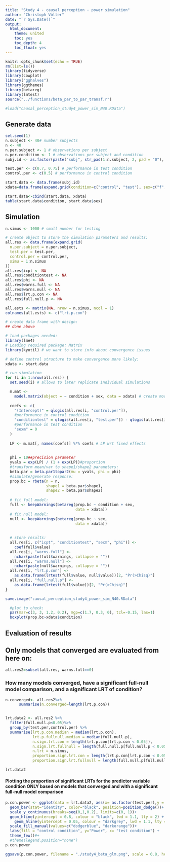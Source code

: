 ```yaml
---
title: "Study 4 - causal perception - power simulation"
author: "Christoph Völter"
date: "`r Sys.Date()`"
output: 
  html_document:
    theme: united
    toc: yes
    toc_depth: 4
    toc_float: yes
---
```


```r
knitr::opts_chunk$set(echo = TRUE)
rm(list=ls())
library(tidyverse)
library(cowplot)
library("gghalves")
library(ggthemes)
library(betareg)
library(lmtest)
source("../functions/beta_par_to_par_transf.r")

#load("causal_perception_study4_power_sim_N40.RData")

```

## Generate data

```r
set.seed(1)
n.subject <- 40# number subjects
n <- 40
n.per.subject <- 1 # observations per subject
n.per.condition <- 1 # observations per subject and condition
subj.id <- as.factor(paste("subj", str_pad(1:n.subject, 2, pad = "0"), sep = "."))

test.per <- c(0.7, 0.75) # performance in test condition
control.per <- c(0.5) # performance in control condition
```


```r
start.data <- data.frame(subj.id)
xdata=data.frame(expand.grid(condition=c("control", "test"), sex=c("f", "m")))

start.data<-cbind(start.data, xdata)
table(start.data$condition, start.data$sex)
```


## Simulation

```r
n.simus <- 1000 # small number for testing

# create object to store the simulation parameters and results:
all.res <- data.frame(expand.grid(
  n.per.subject = n.per.subject, 
  test.per = test.per,
  control.per = control.per,
  simu = 1:n.simus
))
all.res$icpt <- NA
all.res$conditiontest <- NA
all.res$phi <- NA
all.res$warns.full <- NA
all.res$warns.null <- NA
all.res$lrt.p.con <- NA
all.res$full.null.p <- NA

all.ests <- matrix(NA, nrow = n.simus, ncol = 1)
colnames(all.ests) <- c("lrt.p.con")

# create data frame with design:
## done above

# load packages needed:
library(lme4)
# Loading required package: Matrix
library(kyotil) # we want to store info about convergence issues

# define control structure to make convergence more likely:
xdata <- start.data

# run simulation
for (i in 1:nrow(all.res)) {
  set.seed(i) # allows to later replicate individual simulations

  m.mat <-
    model.matrix(object = ~ condition + sex, data = xdata) # create model martix
  
  coefs <- c(
    "(Intercept)" = qlogis(all.res[i, "control.per"]),
    #performance in control condition
    "conditiontest" = qlogis(all.res[i, "test.per"]) - qlogis(all.res[i, "control.per"]),
    #performance in test condition
    "sexm" = 0
  )
  
  LP <- m.mat[, names(coefs)] %*% coefs # LP wrt fixed effects
  
  
  phi = 10##precision parameter
  yvals = exp(LP) / (1 + exp(LP))#proportion
  #transform mean/var to shape1/shape2 parameters:
  beta.par = beta.par1topar2(mu = yvals, phi = phi)
  #simulate/generate response:
  prop.bc = rbeta(n = n,
                  shape1 = beta.par$shape1,
                  shape2 = beta.par$shape2)
  
  # fit full model:
  full <- keepWarnings(betareg(prop.bc ~ condition + sex,
                               data = xdata))
  # fit null model:
  null <- keepWarnings(betareg(prop.bc ~ sex,
                               data = xdata))
  
  
  # store results:
  all.res[i, c("icpt", "conditiontest", "sexm", "phi")] <-
    coef(full$value)
  all.res[i, "warns.full"] <-
    nchar(paste(full$warnings, collapse = ""))
  all.res[i, "warns.null"] <-
    nchar(paste(null$warnings, collapse = ""))
  all.res[i, "lrt.p.con"] <-
    as.data.frame(lrtest(full$value, null$value))[2, "Pr(>Chisq)"]
  all.res[i, "full.null.p"] <-
    as.data.frame(lrtest(full$value))[2, "Pr(>Chisq)"]
}

save.image("causal_perception_study4_power_sim_N40.RData")
```

```r
  #plot to check:
  par(mar=c(3, 3, 1.2, 0.2), mgp=c(1.7, 0.3, 0), tcl=-0.15, las=1)
  boxplot(prop.bc~xdata$condition)
```

## Evaluation of results 

## Only models that converged are evaluated from here on:  

```r
all.res2=subset(all.res, warns.full==0)
```


### How many models converged, have a significant full-null model comparison, and a significant LRT of condition?  
```r
n.converged<- all.res2%>%
      summarise(n.converged=length(lrt.p.con))


lrt.data2 <- all.res2 %>%
  filter(full.null.p<0.05)%>%
  group_by(test.per,control.per) %>%
  summarise(lrt.p.con.median = median(lrt.p.con), 
            lrt.p.fullnull.median = median(full.null.p),
            n.sign.lrt.con = length(lrt.p.con[lrt.p.con < 0.05]),
            n.sign.lrt.fullnull = length(full.null.p[full.null.p < 0.05]),
            n.lrt = n.simus,
            proportion.sign.lrt.con = length(lrt.p.con[lrt.p.con < 0.05]) / n.simus,
            proportion.sign.lrt.fullnull = length(full.null.p[full.null.p < 0.05]) / n.simus)

lrt.data2
```
#### Plotting the proportion of significant LRTs for the predictor variable condition ONLY based on models that converged and with a significant full-null model comparison

```r
p.con.power <- ggplot(data = lrt.data2, aes(x= as.factor(test.per),y = proportion.sign.lrt.con, fill=as.factor(control.per))) +
  geom_bar(stat="identity", color="black", position=position_dodge())+
  scale_y_continuous(breaks=seq(0,1,0.2), limits=c(0, 1))+
  geom_hline(yintercept = 0.8, colour = "black", lwd = 1.1, lty = 2) +
    geom_hline(yintercept = 0.05, colour = "darkgrey", lwd = 1.1, lty = 4) +
  scale_fill_manual(values=c("dodgerblue", "darkorange"))+
  labs(fill = "control condition", y="Power", x= "test condition") +
  theme_few()#+
  #theme(legend.position="none")
p.con.power

ggsave(p.con.power, filename = "./study4_beta_glm.png", scale = 0.8, height = 5, width = 7)
```